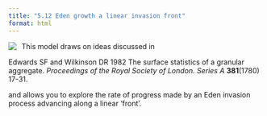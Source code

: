 ```yaml
---
title: "5.12 Eden growth a linear invasion front"
format: html
---
```


[![](5.12-edenSingleOnLine.png)](5.12-edenSingleOnLine.nlogo){style="float:left; margin-right:10px; margin-bottom:5px;"} This model draws on ideas discussed in

Edwards SF and Wilkinson DR 1982 The surface statistics of a granular aggregate. _Proceedings of the Royal Society of London. Series A_ **381**(1780) 17-31.

and allows you to explore the rate of progress made by an Eden invasion process advancing along a linear ‘front’.